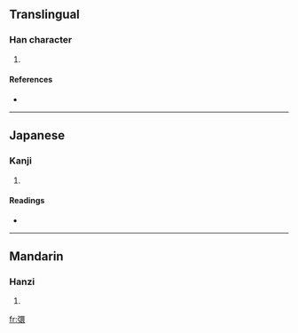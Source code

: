 ==Translingual==

===Han character===
{{Han char|rn=57|rad=弓|as=13|sn=16|four=1623<sub>2</sub>|canj=弓田中女 (NWLV)}}

# {{defn|Han|sort=弓13}}

====References====
* {{Han ref|kx=0361.080|dkj=09874|dj=0679.070|hdz=21003.040|uh=5F4B|ud=24395|bh=E974|bd=59764}}

----

==Japanese==

===Kanji===
{{ja-kanji|grade=9|rs=弓13}}

# {{defn|Japanese}}

====Readings====
* {{ja-readings|on=[[こう]] (kō) < [[かう]] (kau), [[ぎょう]] (gyō) < [[ぎゃう]] (gyau), [[こ]] (ko), [[く]] (ku)|kun=[[とばり]]の[[ひるがえる]][[こえ]] (tobarinohirugaerukoe)}}

----

==Mandarin==

===Hanzi===
{{cmn-hanzi|pin=[[hóng]] ([[hong2]]), [[kuì]] ([[kui4]])|wg=hung<sup>2</sup>, k'uei<sup>4</sup>}}

# {{defn|Mandarin}}

[[fr:彋]]